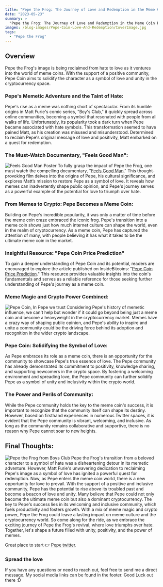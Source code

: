 ```yaml
---
title: "Pepe the Frog: The Journey of Love and Redemption in the Meme Coin Revolution"
date: "2023-05-23"
summary: >
  "Pepe the Frog: The Journey of Love and Redemption in the Meme Coin Revolution" explores the transformation of Pepe from a beloved character to a hate symbol and back to a symbol of love. Matt Furie, Pepe's creator, is on a mission to reclaim the frog's positive image. As Pepe enters the meme coin market, there is an opportunity to reinforce its message of love and unity. The article highlights Pepe's history, the significance of the documentary "Feels Good Man," and the potential of Pepe Coin in the crypto world. With a supportive community, Pepe Coin could rise above its past and become a leading cryptocurrency. The key to its success lies in fostering a welcoming and inclusive environment.
images: /blog-images/Pepe-Coin-Love-And-Redemption/CoverImage.jpg
tags:
  - "Pepe the Frog"
---
```


## Overview

Pepe the Frog's image is being reclaimed from hate to love as it ventures into the world of meme coins. With the support of a positive community, Pepe Coin aims to solidify the character as a symbol of love and unity in the cryptocurrency space.

### Pepe's Memetic Adventure and the Taint of Hate:

Pepe's rise as a meme was nothing short of spectacular. From its humble origins in Matt Furie's comic series, "Boy's Club," it quickly spread across online communities, becoming a symbol that resonated with people from all walks of life. Unfortunately, its popularity took a dark turn when Pepe became associated with hate symbols. This transformation seemed to have pained Matt, as his creation was misused and misunderstood. Determined to reclaim Pepe's original message of love and positivity, Matt embarked on a quest for redemption.

### The Must-Watch Documentary, "Feels Good Man":

![Feels Good Man Poster](/blog-images/Pepe-Coin-Love-And-Redemption/FeelGoodMan.jpg)
To fully grasp the impact of Pepe the Frog, one must watch the compelling documentary, "[Feels Good Man](https://www.vudu.com/content/movies/details/Feels-Good-Man/1472833)." This thought-provoking film delves into the origins of Pepe, his cultural significance, and explores Matt’s mission to restore Pepe as a symbol of love. It reveals how memes can inadvertently shape public opinion, and Pepe's journey serves as a powerful example of the potential for love to triumph over hate.

### From Memes to Crypto: Pepe Becomes a Meme Coin:

Building on Pepe's incredible popularity, it was only a matter of time before the meme coin craze embraced the iconic frog. Pepe's transition into a meme coin shows just how much internet culture can shape the world, even in the realm of cryptocurrency. As a meme coin, Pepe has captured the attention of many, with people believing it has what it takes to be the ultimate meme coin in the market.

### Insightful Resource: "Pepe Coin Price Prediction"

To gain a deeper understanding of Pepe Coin and its potential, readers are encouraged to explore the article published on InsideBitcoins: "[Pepe Coin Price Prediction](https://insidebitcoins.com/cryptocurrency-price/pepe-coin-price-prediction)." This resource provides valuable insights into the coin's fundamentals and serves as a reliable reference for those seeking further understanding of Pepe's journey as a meme coin.

### Meme Magic and Crypto Power Combined:

![Pepe Coin, In Pepe we trust](/blog-images/Pepe-Coin-Love-And-Redemption/PepeCoin.jpg)
Considering Pepe's history of memetic influence, we can't help but wonder if it could go beyond being just a meme coin and become a heavyweight in the cryptocurrency market. Memes have a crazy way of shaping public opinion, and Pepe's ability to inspire and unite a community could be the driving force behind its adoption and recognition in the wider crypto landscape.

### Pepe Coin: Solidifying the Symbol of Love:

As Pepe embraces its role as a meme coin, there is an opportunity for the community to showcase Pepe's true essence of love. The Pepe community has already demonstrated its commitment to positivity, knowledge sharing, and supporting newcomers in the crypto space. By fostering a welcoming environment and spreading love, the Pepe community can further solidify Pepe as a symbol of unity and inclusivity within the crypto world.

### The Power and Perils of Community:

While the Pepe community holds the key to the meme coin's success, it is important to recognize that the community itself can shape its destiny. However, based on firsthand experiences in numerous Twitter spaces, it is evident that the Pepe community is vibrant, welcoming, and inclusive. As long as the community remains collaborative and supportive, there is no reason why Pepe cannot soar to new heights.

## Final Thoughts:

![Pepe the Frog from Boys Club](/blog-images/Pepe-Coin-Love-And-Redemption/BoysClub.jpg)
Pepe the Frog's transition from a beloved character to a symbol of hate was a disheartening detour in its memetic adventure. However, Matt Furie's unwavering dedication to reclaiming Pepe's image as a symbol of love has ignited a powerful quest for redemption. Now, as Pepe enters the meme coin world, there is a new opportunity for love to prevail. With the support of a positive and inclusive community, Pepe has the potential to rise above its troubled past and become a beacon of love and unity. Many believe that Pepe could not only become the ultimate meme coin but also a dominant cryptocurrency. The key to Pepe's success lies in its welcoming and inclusive community, which fuels productivity and fosters growth. With a mix of meme magic and crypto power, Pepe the Frog could leave a lasting impact on meme culture and the cryptocurrency world. So come along for the ride, as we embrace the exciting journey of Pepe the Frog's revival, where love triumphs over hate. Together, let's shape a future filled with unity, positivity, and the power of memes.

Great place to start 👉 [Pepe twitter](https://twitter.com/pepecoineth).

### Spread the love

If you have any questions or need to reach out, feel free to send me a direct message. My social media links can be found in the footer. Good Luck out there :D
